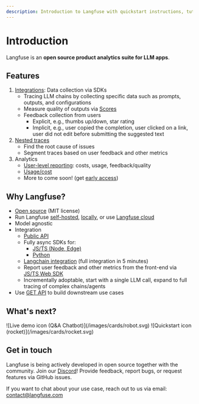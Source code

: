 ```yaml
---
description: Introduction to Langfuse with quickstart instructions, tutorials, and more.
---
```



# Introduction

Langfuse is an **open source product analytics suite for LLM apps**.

## Features

1. [Integrations](/docs/integrations): Data collection via SDKs
   - Tracing LLM chains by collecting specific data such as prompts, outputs, and configurations
   - Measure quality of outputs via [Scores](/docs/scores)
   - Feedback collection from users
     - Explicit, e.g., thumbs up/down, star rating
     - Implicit, e.g., user copied the completion, user clicked on a link, user did not edit before submitting the suggested text
1. [Nested traces](/docs/tracing)
   - Find the root cause of issues
   - Segment traces based on user feedback and other metrics
1. Analytics
   - [User-level reporting](/docs/user-explorer): costs, usage, feedback/quality
   - [Usage/cost](/docs/token-usage)
   - More to come soon! (get [early access](/docs/analytics))

## Why Langfuse?

- [Open source](/docs/open-source) (MIT license)
- Run Langfuse [self-hosted](/docs/deployment/self-host), [locally](/docs/deployment/local), or use [Langfuse cloud](/docs/deployment/cloud)
- Model agnostic
- Integration
  - [Public API](/docs/integrations/api)
  - Fully async SDKs for:
    - [JS/TS (Node, Edge)](/docs/integrations/sdk/typescript)
    - [Python](/docs/integrations/sdk/python)
  - [Langchain integration](/docs/integrations/langchain) (full integration in 5 minutes)
  - Report user feedback and other metrics from the front-end via [JS/TS Web SDK](/docs/integrations/sdk/typescript-web)
  - Incrementally adoptable, start with a single LLM call, expand to full tracing of complex chains/agents
- Use [GET API](/docs/integrations/api) to build downstream use cases

## What's next?

<Cards num={2}>
  <Card href="/docs/demo" title="Live demo" image arrow>
    ![Live demo icon (Q&A Chatbot)](/images/cards/robot.svg)
  </Card>
  <Card href="/docs/get-started" title="Quickstart" image arrow>
    ![Quickstart icon (rocket)](/images/cards/rocket.svg)
  </Card>
</Cards>

## Get in touch

Langfuse is being actively developed in open source together with the community. Join our [Discord](https://discord.gg/7NXusRtqYU)! Provide feedback, report bugs, or request features via GitHub issues.

If you want to chat about your use case, reach out to us via email: contact@langfuse.com
